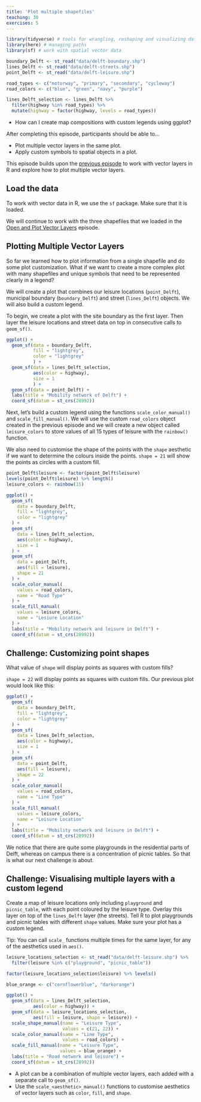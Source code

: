 ```yaml
---
title: 'Plot multiple shapefiles'
teaching: 30
exercises: 5
---
```


```r
library(tidyverse) # tools for wrangling, reshaping and visualizing data
library(here) # managing paths
library(sf) # work with spatial vector data

boundary_Delft <- st_read("data/delft-boundary.shp")
lines_Delft <- st_read("data/delft-streets.shp")
point_Delft <- st_read("data/delft-leisure.shp")

road_types <- c("motorway", "primary", "secondary", "cycleway")
road_colors <- c("blue", "green", "navy", "purple")

lines_Delft_selection <- lines_Delft %>%
  filter(highway %in% road_types) %>%
  mutate(highway = factor(highway, levels = road_types))
```

:::::::::::::::::::::::::::::::::::::: questions 

- How can I create map compositions with custom legends using ggplot?

::::::::::::::::::::::::::::::::::::::::::::::::

::::::::::::::::::::::::::::::::::::: objectives

After completing this episode, participants should be able to…

- Plot multiple vector layers in the same plot.
- Apply custom symbols to spatial objects in a plot.

::::::::::::::::::::::::::::::::::::::::::::::::

This episode builds upon the [previous episode](../episodes/10-explore-and-plot-by-vector-layer-attributes.Rmd) to work with vector layers in R and explore how to plot multiple vector layers.


## Load the data

To work with vector data in R, we use the `sf` package. Make sure that it is loaded.

We will continue to work with the three shapefiles that we loaded in the [Open and Plot Vector Layers](../episodes/09-open-and-plot-vector-layers.Rmd) episode.


## Plotting Multiple Vector Layers

So far we learned how to plot information from a single shapefile and do some plot customization. What if we want to create a more complex plot with many shapefiles and unique symbols that need to be represented clearly in a legend?

We will create a plot that combines our leisure locations (`point_Delft`), municipal boundary (`boundary_Delft`) and street (`lines_Delft`) objects. We will also build a custom legend.

To begin, we create a plot with the site boundary as the first layer. Then layer the leisure locations and street data on top in consecutive calls to `geom_sf()`.

```r
ggplot() + 
  geom_sf(data = boundary_Delft, 
          fill = "lightgrey", 
          color = "lightgrey"
          ) +
  geom_sf(data = lines_Delft_selection, 
          aes(color = highway), 
          size = 1
          ) +
  geom_sf(data = point_Delft) +
  labs(title = "Mobility network of Delft") +
  coord_sf(datum = st_crs(28992))
```

Next, let’s build a custom legend using the functions `scale_color_manual()` and `scale_fill_manual()`. We will use the custom `road_colors` object created in the previous episode and we will create a new object called `leisure_colors` to store values of all 15 types of leisure with the `rainbow()` function. 

We also need to customise the shape of the points with the `shape` aesthetic if we want to determine the colours inside the points. `shape = 21` will show the points as circles with a custom fill.

```r
point_Delft$leisure <- factor(point_Delft$leisure)
levels(point_Delft$leisure) %>% length()
leisure_colors <- rainbow(15)

ggplot() +
  geom_sf(
    data = boundary_Delft,
    fill = "lightgrey",
    color = "lightgrey"
  ) +
  geom_sf(
    data = lines_Delft_selection,
    aes(color = highway),
    size = 1
  ) +
  geom_sf(
    data = point_Delft,
    aes(fill = leisure),
    shape = 21
  ) +
  scale_color_manual(
    values = road_colors,
    name = "Road Type"
  ) +
  scale_fill_manual(
    values = leisure_colors,
    name = "Lesiure Location"
  ) +
  labs(title = "Mobility network and leisure in Delft") +
  coord_sf(datum = st_crs(28992))
```

::: challenge

# Challenge: Customizing point shapes

What value of `shape` will display points as squares with custom fills?

::: solution

`shape = 22` will display points as squares with custom fills. Our previous plot would look like this:

```r
ggplot() +
  geom_sf(
    data = boundary_Delft,
    fill = "lightgrey",
    color = "lightgrey"
  ) +
  geom_sf(
    data = lines_Delft_selection,
    aes(color = highway),
    size = 1
  ) +
  geom_sf(
    data = point_Delft,
    aes(fill = leisure),
    shape = 22
  ) +
  scale_color_manual(
    values = road_colors,
    name = "Line Type"
  ) +
  scale_fill_manual(
    values = leisure_colors,
    name = "Leisure Location"
  ) +
  labs(title = "Mobility network and leisure in Delft") +
  coord_sf(datum = st_crs(28992))
```

:::

:::

We notice that there are quite some playgrounds in the residential parts of Delft, whereas on campus there is a concentration of picnic tables. So that is what our next challenge is about.


::::::::::::::::::::::::::::::::::::: challenge 

## Challenge: Visualising multiple layers with a custom legend

Create a map of leisure locations only including `playground` and `picnic_table`, with each point coloured by the leisure type. Overlay this layer on top of the `lines_Delft` layer (the streets). Tell R to plot playgrounds and picnic tables with different `shape` values. Make sure your plot has a custom legend.

Tip: You can call `scale_` functions multiple times for the same layer, for any of the aesthetics used in `aes()`.

:::::::::::::::::::::::: solution 

```r
leisure_locations_selection <- st_read("data/delft-leisure.shp") %>% 
  filter(leisure %in% c("playground", "picnic_table"))
```

```r
factor(leisure_locations_selection$leisure) %>% levels()
```

```r
blue_orange <- c("cornflowerblue", "darkorange")
```

```r
ggplot() + 
  geom_sf(data = lines_Delft_selection, 
          aes(color = highway)) + 
  geom_sf(data = leisure_locations_selection, 
          aes(fill = leisure, shape = leisure)) + 
  scale_shape_manual(name = "Leisure Type", 
                     values = c(21, 22)) +
  scale_color_manual(name = "Line Type", 
                     values = road_colors) + 
  scale_fill_manual(name = "Leisure Type", 
                    values = blue_orange) + 
  labs(title = "Road network and leisure") + 
  coord_sf(datum = st_crs(28992))
```

:::::::::::::::::::::::::::::::::

::::::::::::::::::::::::::::::::::::::::::::::::


::::::::::::::::::::::::::::::::::::: keypoints 

- A plot can be a combination of multiple vector layers, each added with a separate call to `geom_sf()`.
- Use the `scale_<aesthetic>_manual()` functions to customise aesthetics of vector layers such as `color`, `fill`, and `shape`.

::::::::::::::::::::::::::::::::::::::::::::::::

